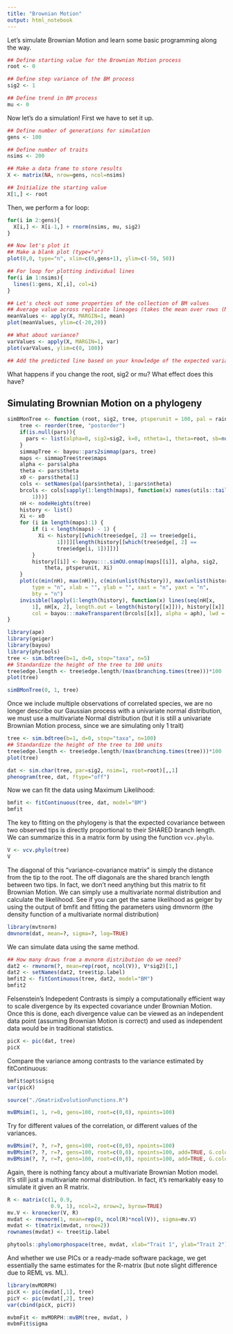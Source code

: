 ```yaml
---
title: "Brownian Motion"
output: html_notebook
---
```


Let's simulate Brownian Motion and learn some basic programming along the way.

```r
## Define starting value for the Brownian Motion process
root <- 0

## Define step variance of the BM process
sig2 <- 1

## Define trend in BM process
mu <- 0

```

Now let's do a simulation! First we have to set it up.

```r
## Define number of generations for simulation
gens <- 100

## Define number of traits
nsims <- 200

## Make a data frame to store results
X <- matrix(NA, nrow=gens, ncol=nsims)

## Initialize the starting value
X[1,] <- root

```

Then, we perform a for loop: 

```r
for(i in 2:gens){
  X[i,] <- X[i-1,] + rnorm(nsims, mu, sig2)
}

## Now let's plot it
## Make a blank plot (type="n")
plot(0,0, type="n", xlim=c(0,gens+1), ylim=c(-50, 50))

## For loop for plotting individual lines
for(i in 1:nsims){
  lines(1:gens, X[,i], col=i)
}

```

```r
## Let's check out some properties of the collection of BM values
## Average value across replicate lineages (takes the mean over rows (MARGIN=1))
meanValues <- apply(X, MARGIN=1, mean)
plot(meanValues, ylim=c(-20,20))

## What about variance?
varValues <- apply(X, MARGIN=1, var)
plot(varValues, ylim=c(0, 100))

## Add the predicted line based on your knowledge of the expected variance among replicate lineages


```

What happens if you change the root, sig2 or mu? What effect does this have?


## Simulating Brownian Motion on a phylogeny

```r
simBMonTree <- function (root, sig2, tree, ptsperunit = 100, pal = rainbow, aph = 255, lwd = 1, pars=NULL) {
    tree <- reorder(tree, "postorder")
    if(is.null(pars)){
      pars <- list(alpha=0, sig2=sig2, k=0, ntheta=1, theta=root, sb=numeric(0), t2=numeric(0), loc=numeric(0))
    }
    simmapTree <- bayou::pars2simmap(pars, tree)
    maps <- simmapTree$tree$maps
    alpha <- pars$alpha
    theta <- pars$theta
    x0 <- pars$theta[1]
    cols <- setNames(pal(pars$ntheta), 1:pars$ntheta)
    brcols <- cols[sapply(1:length(maps), function(x) names(utils::tail(maps[[x]], 
        1)))]
    nH <- nodeHeights(tree)
    history <- list()
    Xi <- x0
    for (i in length(maps):1) {
        if (i < length(maps) - 1) {
          Xi <- history[[which(tree$edge[, 2] == tree$edge[i, 
                1])]][length(history[[which(tree$edge[, 2] == 
                tree$edge[i, 1])]])]
        }
        history[[i]] <- bayou:::.simOU.onmap(maps[[i]], alpha, sig2, 
            theta, ptsperunit, Xi)
    }
    plot(c(min(nH), max(nH)), c(min(unlist(history)), max(unlist(history))), 
        type = "n", xlab = "", ylab = "", xaxt = "n", yaxt = "n", 
        bty = "n")
    invisible(lapply(1:length(history), function(x) lines(seq(nH[x, 
        1], nH[x, 2], length.out = length(history[[x]])), history[[x]], 
        col = bayou:::makeTransparent(brcols[[x]], alpha = aph), lwd = lwd)))
}
```


```r
library(ape)
library(geiger)
library(bayou)
library(phytools)
tree <- sim.bdtree(b=1, d=0, stop="taxa", n=5)
## Standardize the height of the tree to 100 units
tree$edge.length <- tree$edge.length/(max(branching.times(tree)))*100
plot(tree)
```

```r
simBMonTree(0, 1, tree)
```

Once we include multiple observations of correlated species, we are no longer describe our Gaussian process with a univariate normal distribution, we must use a multivariate Normal distribution (but it is still a univariate Brownian Motion process, since we are simulating only 1 trait)


```r
tree <- sim.bdtree(b=1, d=0, stop="taxa", n=100)
## Standardize the height of the tree to 100 units
tree$edge.length <- tree$edge.length/(max(branching.times(tree)))*100
plot(tree)
```


```r
dat <- sim.char(tree, par=sig2, nsim=1, root=root)[,,1]
phenogram(tree, dat, ftype="off")
```

Now we can fit the data using Maximum Likelihood:
```r
bmfit <- fitContinuous(tree, dat, model="BM")
bmfit
```

The key to fitting on the phylogeny is that the expected covariance between two observed tips is directly proportional to their SHARED branch length. We can summarize this in a matrix form by using the function `vcv.phylo`.

```r
V <- vcv.phylo(tree)
V
```

The diagonal of this "variance-covariance matrix" is simply the distance from the tip to the root. The off diagonals are the shared branch length between two tips. In fact, we don't need anything but this matrix to fit Brownian Motion. We can simply use a multivariate normal distribution and calculate the likelihood. See if you can get the same likelihood as geiger by using the output of bmfit and fitting the parameters using dmvnorm (the density function of a multivariate normal distribution)

```r
library(mvtnorm)
dmvnorm(dat, mean=?, sigma=?, log=TRUE)

```

We can simulate data using the same method.
```r
## How many draws from a mvnorm distribution do we need?
dat2 <- rmvnorm(?, mean=rep(root, ncol(V)), V*sig2)[1,]
dat2 <- setNames(dat2, tree$tip.label)
bmfit2 <- fitContinuous(tree, dat2, model="BM")
bmfit2

```

Felsenstein's Indepedent Contrasts is simply a computationally efficient way to scale divergence by its expected covariance under Brownian Motion. Once this is done, each divergence value can be viewed as an independent data point (assuming Brownian Motion is correct) and used as independent data would be in traditional statistics. 
```r
picX <- pic(dat, tree)
picX
```

Compare the variance among contrasts to the variance estimated by fitContinuous:
```r
bmfit$opt$sigsq
var(picX)

```

```r
source("./GmatrixEvolutionFunctions.R")
```


```r
mvBMsim(1, 1, r=0, gens=100, root=c(0,0), npoints=100)
```

Try for different values of the correlation, or different values of the variances.

```r
mvBMsim(?, ?, r=?, gens=100, root=c(0,0), npoints=100)
mvBMsim(?, ?, r=?, gens=100, root=c(0,0), npoints=100, add=TRUE, G.color="blue")
mvBMsim(?, ?, r=?, gens=100, root=c(0,0), npoints=100, add=TRUE, G.color="green")

```

Again, there is nothing fancy about a multivariate Brownian Motion model. It's still just a multivariate normal distribution. In fact, it's remarkably easy to simulate it given an R matrix.
```r
R <- matrix(c(1, 0.9,
              0.9, 1), ncol=2, nrow=2, byrow=TRUE)
mv.V <- kronecker(V, R)
mvdat <- rmvnorm(1, mean=rep(0, ncol(R)*ncol(V)), sigma=mv.V)
mvdat <- t(matrix(mvdat, nrow=2))
rownames(mvdat) <- tree$tip.label

phytools::phylomorphospace(tree, mvdat, xlab="Trait 1", ylab="Trait 2")

```

And whether we use PICs or a ready-made software package, we get essentially the same estimates for the R-matrix (but note slight difference due to REML vs. ML).

```r
library(mvMORPH)
picX <- pic(mvdat[,1], tree)
picY <- pic(mvdat[,2], tree)
var(cbind(picX, picY))

mvbmFit <- mvMORPH::mvBM(tree, mvdat, )
mvbmFit$sigma
```




